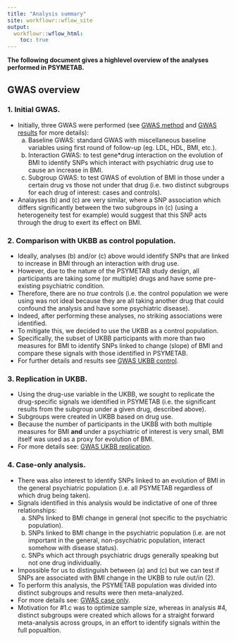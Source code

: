 ```yaml
---
title: "Analysis summary"
site: workflowr::wflow_site
output:
  workflowr::wflow_html:
    toc: true
---
```


**The following document gives a highlevel overview of the analyses performed in PSYMETAB.**

## GWAS overview 

### 1. Initial GWAS.
- Initially, three GWAS were performed (see [GWAS method](GWAS_method.html) and [GWAS results](GWAS_method.html) for more details):
    a. Baseline GWAS: standard GWAS with miscellaneous baseline variables using first round of follow-up (eg. LDL, HDL, BMI, etc.).
    b. Interaction GWAS: to test gene*drug interaction on the evolution of BMI to identify SNPs which interact with psychiatric drug use to cause an increase in BMI.
    c. Subgroup GWAS: to test GWAS of evolution of BMI in those under a certain drug vs those not under that drug (i.e. two distinct subgroups for each drug of interest: cases and controls).
- Analayses (b) and (c) are very similar, where a SNP association which differs significantly between the two subgroups in (c) (using a heterogeneity test for example) would suggest that this SNP acts through the drug to exert its effect on BMI.

### 2. Comparison with UKBB as control population.
- Ideally, analyses (b) and/or (c) above would identify SNPs that are linked to increase in BMI through an interaction with drug use.
- However, due to the nature of the PSYMETAB study design, all participants are taking some (or multiple) drugs and have some pre-existing psychiatric condition.
- Therefore, there are no *true* controls (i.e. the control population we were using was not ideal because they are all taking another drug that could confound the analysis and have some psychiatric disease).
- Indeed, after performing these analyses, no striking associations were identified.
- To mitigate this, we decided to use the UKBB as a control population.
- Specifically, the subset of UKBB participants with more than two measures for BMI to identify SNPs linked to change (slope) of BMI and compare these signals with those identified in PSYMETAB.
- For further details and results see [GWAS UKBB control](GWAS_UKBB_control.html).

### 3. Replication in UKBB.
- Using the drug-use variable in the UKBB, we sought to replicate the drug-specific signals we identified in PSYMETAB (i.e. the significant results from the subgroup under a given drug, described above).
- Subgroups were created in UKBB based on drug use.
- Because the number of participants in the UKBB with both multiple measures for BMI **and** under a psychiatric of interest is very small, BMI itself was used as a proxy for evolution of BMI.
- For more details see: [GWAS UKBB replication](GWAS_UKBB_replication.html).

### 4. Case-only analysis.
- There was also interest to identify SNPs linked to an evolution of BMI in the general psychiatric population (i.e. all PSYMETAB regardless of which drug being taken).
- Signals identified in this analysis would be indictative of one of three relationships:
    a. SNPs linked to BMI change in general (not specific to the psychiatric population).
    b. SNPs linked to BMI change in the psychiatric population (i.e. are not important in the general, non-psychiatric population, interact somehow with disease status).
    c. SNPs which act through psychiatric drugs generally speaking but not one drug individually.
- Impossible for us to distinguish between (a) and (c) but we can test if SNPs are associated with BMI change in the UKBB to rule out/in (2).
- To perform this analysis, the PSYMETAB population was divided into distinct subgroups and results were then meta-analyzed.
- For more details see: [GWAS case only](GWAS_case_only.html).
- Motivation for #1.c was to optimize sample size, whereas in analysis #4, distinct subgroups were created which allows for a straight forward meta-analysis across groups, in an effort to identify signals within the full popualtion.
